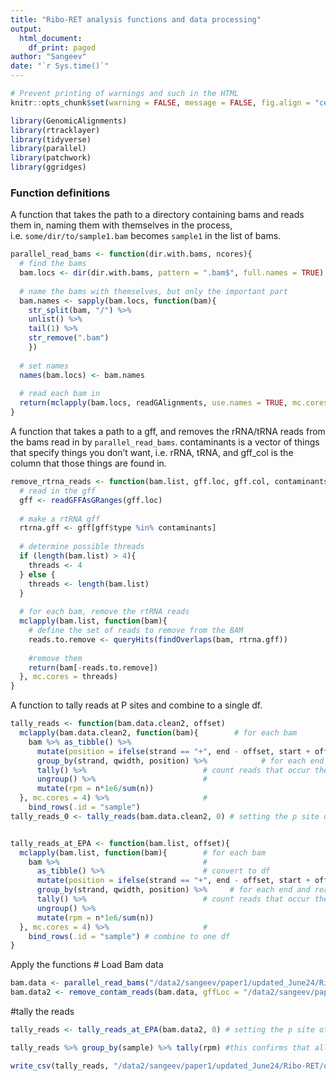 ```yaml
---
title: "Ribo-RET analysis functions and data processing"
output: 
  html_document:
    df_print: paged
author: "Sangeev"
date: "`r Sys.time()`"
---
```


<style type="text/css">
.main-container {
  max-width: 1500px;
  margin-left: auto;
  margin-right: auto;
}
</style>


```r
# Prevent printing of warnings and such in the HTML
knitr::opts_chunk$set(warning = FALSE, message = FALSE, fig.align = "center", eval = FALSE)
```


```r
library(GenomicAlignments)
library(rtracklayer)
library(tidyverse)
library(parallel)
library(patchwork)
library(ggridges)
```

### Function definitions

A function that takes the path to a directory containing bams and reads them in, naming them with themselves in the process, i.e. `some/dir/to/sample1.bam` becomes `sample1` in the list of bams.
```r
parallel_read_bams <- function(dir.with.bams, ncores){
  # find the bams
  bam.locs <- dir(dir.with.bams, pattern = ".bam$", full.names = TRUE)
  
  # name the bams with themselves, but only the important part
  bam.names <- sapply(bam.locs, function(bam){
    str_split(bam, "/") %>% 
    unlist() %>% 
    tail(1) %>% 
    str_remove(".bam")
    })
  
  # set names
  names(bam.locs) <- bam.names
  
  # read each bam in
  return(mclapply(bam.locs, readGAlignments, use.names = TRUE, mc.cores = ncores))
}
```

A function that takes a path to a gff, and removes the rRNA/tRNA reads from the bams read in by `parallel_read_bams`. contaminants is a vector of things that specify things you don't want, i.e. rRNA, tRNA, and gff_col is the column that those things are found in.
```r
remove_rtrna_reads <- function(bam.list, gff.loc, gff.col, contaminants){
  # read in the gff
  gff <- readGFFAsGRanges(gff.loc)
  
  # make a rtRNA gff
  rtrna.gff <- gff[gff$type %in% contaminants]
  
  # determine possible threads
  if (length(bam.list) > 4){
    threads <- 4
  } else {
    threads <- length(bam.list)
  }
  
  # for each bam, remove the rtRNA reads
  mclapply(bam.list, function(bam){
    # define the set of reads to remove from the BAM
    reads.to.remove <- queryHits(findOverlaps(bam, rtrna.gff))
   
    #remove them
    return(bam[-reads.to.remove])
  }, mc.cores = threads)
}
```

A function to tally reads at P sites and combine to a single df.
```r
tally_reads <- function(bam.data.clean2, offset)
  mclapply(bam.data.clean2, function(bam){        # for each bam
    bam %>% as_tibble() %>%                            
      mutate(position = ifelse(strand == "+", end - offset, start + offset)) %>%
      group_by(strand, qwidth, position) %>%            # for each end and read length
      tally() %>%                          # count reads that occur there
      ungroup() %>%                        #
      mutate(rpm = n*1e6/sum(n))
  }, mc.cores = 4) %>%                     #
    bind_rows(.id = "sample") 
tally_reads_0 <- tally_reads(bam.data.clean2, 0) # setting the p site offset to 0. 


tally_reads_at_EPA <- function(bam.list, offset){
  mclapply(bam.list, function(bam){        # for each bam
    bam %>%                                #
      as_tibble() %>%                      # convert to df
      mutate(position = ifelse(strand == "+", end - offset, start + offset)) %>% # only both +,- strands
      group_by(strand, qwidth, position) %>%     # for each end and read length
      tally() %>%                          # count reads that occur there
      ungroup() %>%
      mutate(rpm = n*1e6/sum(n))
  }, mc.cores = 4) %>%                     #
    bind_rows(.id = "sample") # combine to one df
}
```

Apply the functions
# Load Bam data
```r
bam.data <- parallel_read_bams("/data2/sangeev/paper1/updated_June24/Ribo-RET/alignment/hisat2/output_dedup/", ncores = 10)
bam.data2 <- remove_contam_reads(bam.data, gffLoc = "/data2/sangeev/paper1/updated_June24/Ribo-RET/gffs/GCF_000005845.2_ASM584v2_genomic.gff.gz", contaminants = c("rRNA", "tRNA"))
```

#tally the reads
```r
tally_reads <- tally_reads_at_EPA(bam.data2, 0) # setting the p site offset to 0. 

tally_reads %>% group_by(sample) %>% tally(rpm) #this confirms that all the reads are normalized to 1mil

write_csv(tally_reads, "/data2/sangeev/paper1/updated_June24/Ribo-RET/dataframe/tally_reads_offset0.csv") #save the file
```

